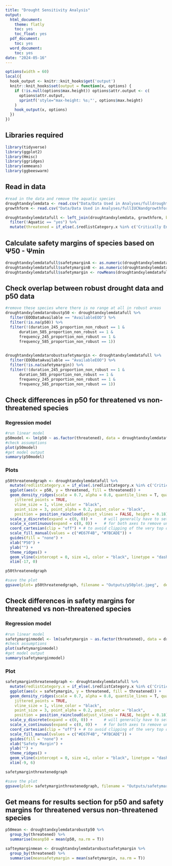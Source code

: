 ```yaml
---
title: "Drought Sensitivity Analysis"
output:
  html_document:
    theme: flatly
    toc: yes
    toc_float: yes
  pdf_document:
    toc: yes
  word_document:
    toc: yes
date: "2024-05-16"
---
```



```r
options(width = 60)
local({
  hook_output <- knitr::knit_hooks$get('output')
  knitr::knit_hooks$set(output = function(x, options) {
    if (!is.null(options$max.height)) options$attr.output <- c(
      options$attr.output,
      sprintf('style="max-height: %s;"', options$max.height)
    )
    hook_output(x, options)
  })
})
```

## Libraries required

```r
library(tidyverse)
library(ggplot2)
library(Hmisc)
library(ggridges)
library(emmeans)
library(ggbeeswarm)
```

## Read in data
```r
#read in the data and remove the aquatic species
droughtandxylemdata <- read.csv("Data/Data Used in Analyses/fulldroughtwithxylemdata.csv")
growthform <- read.csv("Data/Data Used in Analyses/fullIUCNandgrowthform.csv")

droughtandxylemdatafull <- left_join(droughtandxylemdata, growthform, by = 'scientificName') %>%
  filter(!Aquatic == "yes") %>%
  mutate(threatened = if_else(.$redlistCategory.x %in% c('Critically Endangered','Endangered', 'Vulnerable'), "threatened", "ynot threatened"))
```

## Calculate safety margins of species based on Ψ50 - Ψmin

```r
droughtandxylemdatafull$safetymarginA <- as.numeric(droughtandxylemdatafull$psiminmidday) - as.numeric(droughtandxylemdatafull$p50)
droughtandxylemdatafull$safetymarginB <- as.numeric(droughtandxylemdatafull$psiminpredawn) - as.numeric(droughtandxylemdatafull$p50)
droughtandxylemdatafull$safetymargin <- rowMeans(droughtandxylemdatafull[,c("safetymarginA", "safetymarginB")], na.rm = T)
```

## Check overlap between robust drought data and p50 data
```r
#remove these species where there is no range at all in robust areas
droughtandxylemdatarobustp50 <- droughtandxylemdatafull %>%
  filter(EOODataAvailable == "AvailableEOO") %>%
  filter(!is.na(p50)) %>%
  filter(!(duration_245_proportion_non_robust == 1 &
      duration_585_proportion_non_robust == 1 &
      frequency_245_proportion_non_robust == 1 &
      frequency_585_proportion_non_robust == 1))
  

droughtandxylemdatarobustsafetymargin <- droughtandxylemdatafull %>%
  filter(EOODataAvailable == "AvailableEOO") %>%
  filter(!is.na(safetymargin)) %>%
  filter(!(duration_245_proportion_non_robust == 1 &
      duration_585_proportion_non_robust == 1 &
      frequency_245_proportion_non_robust == 1 &
      frequency_585_proportion_non_robust == 1))
```

## Check differences in p50 for threatened vs non-threatened species

### Regression model
```r
#run linear model
p50model <- lm(p50 ~ as.factor(threatened), data = droughtandxylemdatafull)
#check assumptions
plot(p50model)
#get model output
summary(p50model)
```

### Plots
```r
p50threatenedgraph <- droughtandxylemdatafull %>%
  mutate(redlistCategory.x = if_else(.$redlistCategory.x %in% c('Critically Endangered','Endangered', 'Vulnerable'), "threatened", "ynot threatened")) %>%
  ggplot(aes(x = p50, y = threatened, fill = threatened)) +
  geom_density_ridges(scale = 0.7, alpha = 0.8, quantile_lines = T, quantile_fun = mean,
    jittered_points = TRUE,
    vline_size = 1, vline_color = "black",
    point_size = 3, point_alpha = 0.2, point_color = "black", 
    position = position_raincloud(adjust_vlines = FALSE, height = 0.18)) + 
  scale_y_discrete(expand = c(0, 0)) +     # will generally have to set the `expand` option
  scale_x_continuous(expand = c(0, 0)) +   # for both axes to remove unneeded padding
  coord_cartesian(clip = "off") + # to avoid clipping of the very top of the top ridgeline
  scale_fill_manual(values = c("#E67F4B", "#7BCADE")) +
  guides(fill = "none") +
  xlab("P50") +
  ylab("") +
  theme_ridges() +
  geom_vline(xintercept = 0, size =1, color = "black", linetype = "dashed") +
  xlim(-17, 0)

p50threatenedgraph

#save the plot
ggsave(plot= p50threatenedgraph, filename = "Outputs/p50plot.jpeg",  device = "jpeg", width = 10, height = 9)
```

## Check differences in safety margins for threatened vs non-threatened species

### Regression model
```r
#run linear model
safetymarginmodel <- lm(safetymargin ~ as.factor(threatened), data = droughtandxylemdatarobustsafetymargin)
#check assumptions
plot(safetymarginmodel)
#get model output
summary(safetymarginmodel)
```

### Plot
```r
safetymarginthreatenedgraph <- droughtandxylemdatafull %>%
  mutate(redlistCategory.x = if_else(.$redlistCategory.x %in% c('Critically Endangered','Endangered', 'Vulnerable'), "threatened", "ynot threatened")) %>%
  ggplot(aes(x = safetymargin, y = threatened, fill = threatened)) +
  geom_density_ridges(scale = 0.7, alpha = 0.8, quantile_lines = T, quantile_fun = mean,
    jittered_points = TRUE,
    vline_size = 1, vline_color = "black",
    point_size = 3, point_alpha = 0.2, point_color = "black", 
    position = position_raincloud(adjust_vlines = FALSE, height = 0.18)) + 
  scale_y_discrete(expand = c(0, 0)) +     # will generally have to set the `expand` option
  scale_x_continuous(expand = c(0, 0)) +   # for both axes to remove unneeded padding
  coord_cartesian(clip = "off") + # to avoid clipping of the very top of the top ridgeline
  scale_fill_manual(values = c("#E67F4B", "#7BCADE")) +
  guides(fill = "none") +
  xlab("Safety Margin") +
  ylab("") +
  theme_ridges() +
  geom_vline(xintercept = 0, size =1, color = "black", linetype = "dashed") +
  xlim(-9, 6)

safetymarginthreatenedgraph

#save the plot
ggsave(plot= safetymarginthreatenedgraph, filename = "Outputs/safetymarginplot.jpeg",  device = "jpeg", width = 10, height = 9)
```

## Get means for results section for p50 and safety margins for threatened versus non-threatened species
```r
p50mean <- droughtandxylemdatarobustp50 %>%
  group_by(threatened) %>%
  summarise(meanp50 = mean(p50, na.rm = T))

safteymarginmean <- droughtandxylemdatarobustsafetymargin %>%
  group_by(threatened) %>%
  summarise(meansafetymargin = mean(safetymargin, na.rm = T))
```

